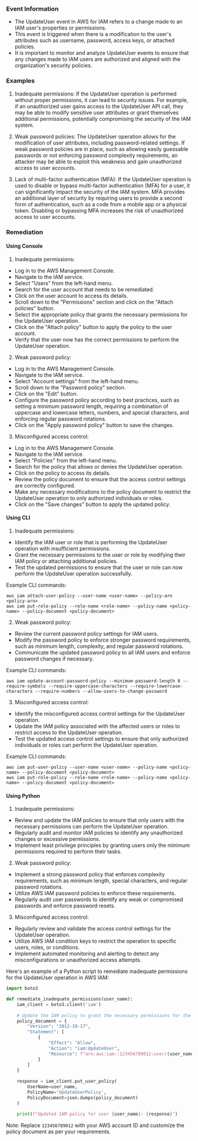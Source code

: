 
### Event Information

- The UpdateUser event in AWS for IAM refers to a change made to an IAM user's properties or permissions.
- This event is triggered when there is a modification to the user's attributes such as username, password, access keys, or attached policies.
- It is important to monitor and analyze UpdateUser events to ensure that any changes made to IAM users are authorized and aligned with the organization's security policies.


### Examples

1. Inadequate permissions: If the UpdateUser operation is performed without proper permissions, it can lead to security issues. For example, if an unauthorized user gains access to the UpdateUser API call, they may be able to modify sensitive user attributes or grant themselves additional permissions, potentially compromising the security of the IAM system.

2. Weak password policies: The UpdateUser operation allows for the modification of user attributes, including password-related settings. If weak password policies are in place, such as allowing easily guessable passwords or not enforcing password complexity requirements, an attacker may be able to exploit this weakness and gain unauthorized access to user accounts.

3. Lack of multi-factor authentication (MFA): If the UpdateUser operation is used to disable or bypass multi-factor authentication (MFA) for a user, it can significantly impact the security of the IAM system. MFA provides an additional layer of security by requiring users to provide a second form of authentication, such as a code from a mobile app or a physical token. Disabling or bypassing MFA increases the risk of unauthorized access to user accounts.

### Remediation

#### Using Console

1. Inadequate permissions:
- Log in to the AWS Management Console.
- Navigate to the IAM service.
- Select "Users" from the left-hand menu.
- Search for the user account that needs to be remediated.
- Click on the user account to access its details.
- Scroll down to the "Permissions" section and click on the "Attach policies" button.
- Select the appropriate policy that grants the necessary permissions for the UpdateUser operation.
- Click on the "Attach policy" button to apply the policy to the user account.
- Verify that the user now has the correct permissions to perform the UpdateUser operation.

2. Weak password policy:
- Log in to the AWS Management Console.
- Navigate to the IAM service.
- Select "Account settings" from the left-hand menu.
- Scroll down to the "Password policy" section.
- Click on the "Edit" button.
- Configure the password policy according to best practices, such as setting a minimum password length, requiring a combination of uppercase and lowercase letters, numbers, and special characters, and enforcing regular password rotations.
- Click on the "Apply password policy" button to save the changes.

3. Misconfigured access control:
- Log in to the AWS Management Console.
- Navigate to the IAM service.
- Select "Policies" from the left-hand menu.
- Search for the policy that allows or denies the UpdateUser operation.
- Click on the policy to access its details.
- Review the policy document to ensure that the access control settings are correctly configured.
- Make any necessary modifications to the policy document to restrict the UpdateUser operation to only authorized individuals or roles.
- Click on the "Save changes" button to apply the updated policy.

#### Using CLI

1. Inadequate permissions:
- Identify the IAM user or role that is performing the UpdateUser operation with insufficient permissions.
- Grant the necessary permissions to the user or role by modifying their IAM policy or attaching additional policies.
- Test the updated permissions to ensure that the user or role can now perform the UpdateUser operation successfully.

Example CLI commands:
```
aws iam attach-user-policy --user-name <user-name> --policy-arn <policy-arn>
aws iam put-role-policy --role-name <role-name> --policy-name <policy-name> --policy-document <policy-document>
```

2. Weak password policy:
- Review the current password policy settings for IAM users.
- Modify the password policy to enforce stronger password requirements, such as minimum length, complexity, and regular password rotations.
- Communicate the updated password policy to all IAM users and enforce password changes if necessary.

Example CLI commands:
```
aws iam update-account-password-policy --minimum-password-length 8 --require-symbols --require-uppercase-characters --require-lowercase-characters --require-numbers --allow-users-to-change-password
```

3. Misconfigured access control:
- Identify the misconfigured access control settings for the UpdateUser operation.
- Update the IAM policy associated with the affected users or roles to restrict access to the UpdateUser operation.
- Test the updated access control settings to ensure that only authorized individuals or roles can perform the UpdateUser operation.

Example CLI commands:
```
aws iam put-user-policy --user-name <user-name> --policy-name <policy-name> --policy-document <policy-document>
aws iam put-role-policy --role-name <role-name> --policy-name <policy-name> --policy-document <policy-document>
```

#### Using Python

1. Inadequate permissions:
- Review and update the IAM policies to ensure that only users with the necessary permissions can perform the UpdateUser operation.
- Regularly audit and monitor IAM policies to identify any unauthorized changes or excessive permissions.
- Implement least privilege principles by granting users only the minimum permissions required to perform their tasks.

2. Weak password policy:
- Implement a strong password policy that enforces complexity requirements, such as minimum length, special characters, and regular password rotations.
- Utilize AWS IAM password policies to enforce these requirements.
- Regularly audit user passwords to identify any weak or compromised passwords and enforce password resets.

3. Misconfigured access control:
- Regularly review and validate the access control settings for the UpdateUser operation.
- Utilize AWS IAM condition keys to restrict the operation to specific users, roles, or conditions.
- Implement automated monitoring and alerting to detect any misconfigurations or unauthorized access attempts.

Here's an example of a Python script to remediate inadequate permissions for the UpdateUser operation in AWS IAM:

```python
import boto3

def remediate_inadequate_permissions(user_name):
    iam_client = boto3.client('iam')
    
    # Update the IAM policy to grant the necessary permissions for the UpdateUser operation
    policy_document = {
        "Version": "2012-10-17",
        "Statement": [
            {
                "Effect": "Allow",
                "Action": "iam:UpdateUser",
                "Resource": f"arn:aws:iam::123456789012:user/{user_name}"
            }
        ]
    }
    
    response = iam_client.put_user_policy(
        UserName=user_name,
        PolicyName='UpdateUserPolicy',
        PolicyDocument=json.dumps(policy_document)
    )
    
    print(f"Updated IAM policy for user {user_name}: {response}")
```

Note: Replace `123456789012` with your AWS account ID and customize the policy document as per your requirements.

